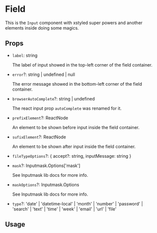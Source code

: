 


<Meta title='Components/Field' />

# Field

This is the `Input` component with xstyled super powers and another elements inside doing some magics.

## Props

- `label`: string

  The label of input showed in the top-left corner of the field container.

- `error`?: string | undefined | null

  The error message showed in the bottom-left corner of the field container.

- `browserAutoComplete`?: string | undefined

  The react input prop `autoComplete` was renamed for it.

- `prefixElement`?: ReactNode

  An element to be shown before input inside the field container.

- `sufixElement`?: ReactNode

  An element to be shown after input inside the field container.

- `fileTypeOptions`?: {
  accept?: string,
  inputMessage: string
  }

- `mask`?: Inputmask.Options['mask']

  See Inputmask lib docs for more info.

- `maskOptions`?: Inputmask.Options

  See Inputmask lib docs for more info.

- `type`?: 'date'
  | 'datetime-local'
  | 'month'
  | 'number'
  | 'password'
  | 'search'
  | 'text'
  | 'time'
  | 'week'
  | 'email'
  | 'url'
  | 'file'

## Usage

<Canvas>
  <Field name='cat-name' type='url' label='Cat Name' w='400px' />
</Canvas>

<Canvas>
  <Field
    name='phone-number-mask'
    mask='(99) 99999-9999'
    type='tel'
    label='Phone'
    w='400px'
  />
</Canvas>

<Canvas>
  <Field name='date' type='date' label='Date' w='400px' />
</Canvas>

<Canvas>
  <Field name='month' type='month' label='Month' w='400px' />
</Canvas>

<Canvas>
  <Field name='text' type='text' label='Cat Name' error='This is an error' w='400px' />
</Canvas>

<Canvas>
  <Field
    name='file'
    fileTypeOptions={{
      accept: 'image/png, image/jpeg',
      inputMessage: 'Enter a file',
    }}
    type='file'
    label='Cat Photo'
    w='400px'
  />
</Canvas>

